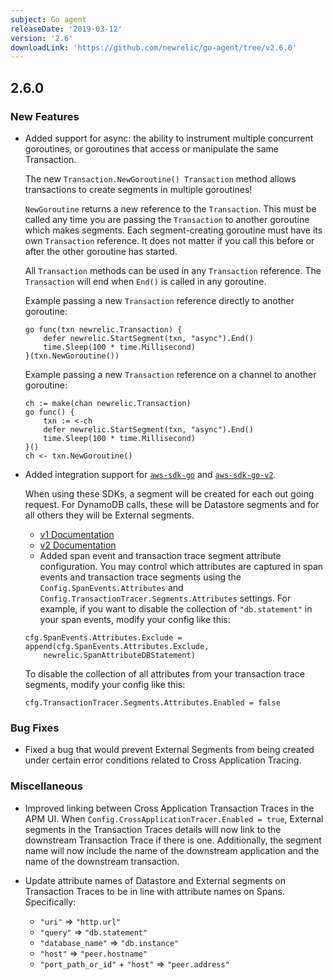 ```yaml
---
subject: Go agent
releaseDate: '2019-03-12'
version: '2.6'
downloadLink: 'https://github.com/newrelic/go-agent/tree/v2.6.0'
---
```


## 2.6.0

### New Features

* Added support for async: the ability to instrument multiple concurrent goroutines, or goroutines that access or manipulate the same Transaction.

  The new `Transaction.NewGoroutine() Transaction` method allows transactions to create segments in multiple goroutines!

  `NewGoroutine` returns a new reference to the `Transaction`. This must be called any time you are passing the `Transaction` to another goroutine which makes segments. Each segment-creating goroutine must have its own `Transaction` reference. It does not matter if you call this before or after the other goroutine has started.

  All `Transaction` methods can be used in any `Transaction` reference. The `Transaction` will end when `End()` is called in any goroutine.

  Example passing a new `Transaction` reference directly to another goroutine:

  ```
  go func(txn newrelic.Transaction) {
      defer newrelic.StartSegment(txn, "async").End()
      time.Sleep(100 * time.Millisecond)
  }(txn.NewGoroutine())
  ```

  Example passing a new `Transaction` reference on a channel to another goroutine:

  ```
  ch := make(chan newrelic.Transaction)
  go func() {
      txn := <-ch
      defer newrelic.StartSegment(txn, "async").End()
      time.Sleep(100 * time.Millisecond)
  }()
  ch <- txn.NewGoroutine()
  ```
* Added integration support for [`aws-sdk-go`](https://github.com/aws/aws-sdk-go) and [`aws-sdk-go-v2`](https://github.com/aws/aws-sdk-go-v2).

  When using these SDKs, a segment will be created for each out going request. For DynamoDB calls, these will be Datastore segments and for all others they will be External segments.

  * [v1 Documentation](http://godoc.org/github.com/newrelic/go-agent/_integrations/nrawssdk/v1)
  * [v2 Documentation](http://godoc.org/github.com/newrelic/go-agent/_integrations/nrawssdk/v2)
  * Added span event and transaction trace segment attribute configuration. You may control which attributes are captured in span events and transaction trace segments using the `Config.SpanEvents.Attributes` and `Config.TransactionTracer.Segments.Attributes` settings. For example, if you want to disable the collection of `"db.statement"` in your span events, modify your config like this:

  ```
  cfg.SpanEvents.Attributes.Exclude = append(cfg.SpanEvents.Attributes.Exclude,
      newrelic.SpanAttributeDBStatement)
  ```

  To disable the collection of all attributes from your transaction trace segments, modify your config like this:

  ```
  cfg.TransactionTracer.Segments.Attributes.Enabled = false
  ```

### Bug Fixes

* Fixed a bug that would prevent External Segments from being created under certain error conditions related to Cross Application Tracing.

### Miscellaneous

* Improved linking between Cross Application Transaction Traces in the APM UI. When `Config.CrossApplicationTracer.Enabled = true`, External segments in the Transaction Traces details will now link to the downstream Transaction Trace if there is one. Additionally, the segment name will now include the name of the downstream application and the name of the downstream transaction.
* Update attribute names of Datastore and External segments on Transaction Traces to be in line with attribute names on Spans. Specifically:

  * `"uri"` => `"http.url"`
  * `"query"` => `"db.statement"`
  * `"database_name"` => `"db.instance"`
  * `"host"` => `"peer.hostname"`
  * `"port_path_or_id"` + `"host"` => `"peer.address"`
